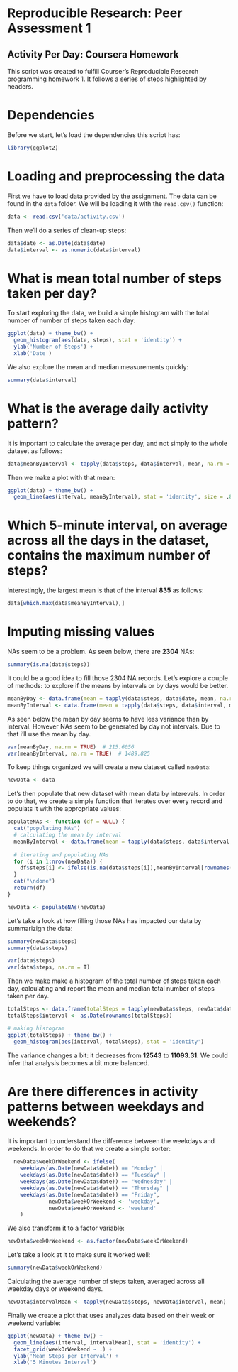 # Reproducible Research: Peer Assessment 1

## Activity Per Day: Coursera Homework
This script was created to fulfill Courser's Reproducible Research programming homework 1. It follows a series of steps highlighted by headers.

# Dependencies

Before we start, let's load the dependencies this script has:

```r
library(ggplot2)
```

# Loading and preprocessing the data

First we have to load data provided by the assignment. The data can be found in the `data` folder. We will be loading it with the `read.csv()` function: 

```r
data <- read.csv('data/activity.csv')
```

Then we'll do a series of clean-up steps:

```r
data$date <- as.Date(data$date)
data$interval <- as.numeric(data$interval)
```

# What is mean total number of steps taken per day?

To start exploring the data, we build a simple histogram with the total number of number of steps taken each day:

```r
ggplot(data) + theme_bw() +
  geom_histogram(aes(date, steps), stat = 'identity') +
  ylab('Number of Steps') +
  xlab('Date')
```

We also explore the mean and median measurements quickly: 

```r
summary(data$interval)
```

# What is the average daily activity pattern?

It is important to calculate the average per day, and not simply to the whole dataset as follows:

```r
data$meanByInterval <- tapply(data$steps, data$interval, mean, na.rm = TRUE)
```

Then we make a plot with that mean: 

```r
ggplot(data) + theme_bw() + 
  geom_line(aes(interval, meanByInterval), stat = 'identity', size = .8)
```

# Which 5-minute interval, on average across all the days in the dataset, contains the maximum number of steps?

Interestingly, the largest mean is that of the interval **835** as follows:

```r
data[which.max(data$meanByInterval),]
```

# Imputing missing values

NAs seem to be a problem. As seen below, there are **2304** NAs:

```r
summary(is.na(data$steps))
```

It could be a good idea to fill those 2304 NA records. Let's explore a couple of methods: to explore if the means by intervals or by days would be better.

```r
meanByDay <- data.frame(mean = tapply(data$steps, data$date, mean, na.rm = TRUE))
meanByInterval <- data.frame(mean = tapply(data$steps, data$interval, mean, na.rm = TRUE))
```

As seen below the mean by day seems to have less variance than by interval. However NAs seem to be generated by day not intervals. Due to that i'll use the mean by day.

```r
var(meanByDay, na.rm = TRUE)  # 215.6056
var(meanByInterval, na.rm = TRUE)  # 1489.825
```

To keep things organized we will create a new dataset called `newData`: 

```r
newData <- data
```
Let's then populate that new dataset with mean data by interevals. In order to do that, we create a simple function that iterates over every record and populats it with the appropriate values:

```r
populateNAs <- function (df = NULL) {
  cat("populating NAs")
  # calculating the mean by interval
  meanByInterval <- data.frame(mean = tapply(data$steps, data$interval, mean, na.rm = TRUE))
  
  # iterating and populating NAs
  for (i in 1:nrow(newData)) {
    df$steps[i] <- ifelse(is.na(data$steps[i]),meanByInterval[rownames(meanByInterval) == data$interval[i],],data$steps[i])
  }
  cat("\ndone")
  return(df)
}

newData <- populateNAs(newData)
```

Let's take a look at how filling those NAs has impacted our data by summarizign the data:

```r
summary(newData$steps)
summary(data$steps)

var(data$steps)  
var(data$steps, na.rm = T)  
```

Then we make make a histogram of the total number of steps taken each day, calculating and report the mean and median total number of steps taken per day.

```r
totalSteps <- data.frame(totalSteps = tapply(newData$steps, newData$date, sum))
totalSteps$interval <- as.Date(rownames(totalSteps))

# making histogram
ggplot(totalSteps) + theme_bw() +
  geom_histogram(aes(interval, totalSteps), stat = 'identity')
```

The variance changes a bit: it decreases from **12543** to **11093.31**. We could infer that analysis becomes a bit more balanced.


# Are there differences in activity patterns between weekdays and weekends?

It is important to understand the difference between the weekdays and weekends. In order to do that we create a simple sorter:

```r
  newData$weekOrWeekend <- ifelse(
    weekdays(as.Date(newData$date)) == "Monday" |
    weekdays(as.Date(newData$date)) == "Tuesday" |
    weekdays(as.Date(newData$date)) == "Wednesday" |
    weekdays(as.Date(newData$date)) == "Thursday" |
    weekdays(as.Date(newData$date)) == "Friday",
             newData$weekOrWeekend <- 'weekday',
             newData$weekOrWeekend <- 'weekend'
    )
```

We also transform it to a factor variable:
```r
newData$weekOrWeekend <- as.factor(newData$weekOrWeekend)
```

Let's take a look at it to make sure it worked well:
```r
summary(newData$weekOrWeekend)
```

Calculating the average number of steps taken, averaged across all weekday days or weekend days.
```r
newData$intervalMean <- tapply(newData$steps, newData$interval, mean)
```

Finally we create a plot that uses analyzes data based on their week or weekend variable:

```r
ggplot(newData) + theme_bw() +
  geom_line(aes(interval, intervalMean), stat = 'identity') + 
  facet_grid(weekOrWeekend ~ .) + 
  ylab('Mean Steps per Interval') + 
  xlab('5 Minutes Interval')
```
